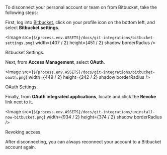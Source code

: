 
To disconnect your personal account or team on <ProductName /> from Bitbucket, take the following steps:

First, log into [Bitbucket](https://bitbucket.org/), click on your profile icon on the bottom left, and select **Bitbucket settings**.

<Image
  src={`${process.env.ASSETS}/docs/git-integrations/bitbucket-settings.png`}
  width={407 / 2}
  height={451 / 2}
  shadow
  borderRadius
/>
<Caption>Bitbucket Settings.</Caption>

Next, from **Access Management**, select **OAuth**.

<Image
  src={`${process.env.ASSETS}/docs/git-integrations/bitbucket-oauth.png`}
  width={449 / 2}
  height={242 / 2}
  shadow
  borderRadius
/>
<Caption>OAuth Settings.</Caption>

Finally, from **OAuth integrated applications**, locate **<BitbucketAppName />** and click the **Revoke** link next to it.

<Image
  src={`${process.env.ASSETS}/docs/git-integrations/uninstall-now-bitbucket.png`}
  width={934 / 2}
  height={374 / 2}
  shadow
  borderRadius
/>
<Caption>Revoking access.</Caption>

After disconnecting, you can always reconnect your <ProductName /> account to a Bitbucket account again.
